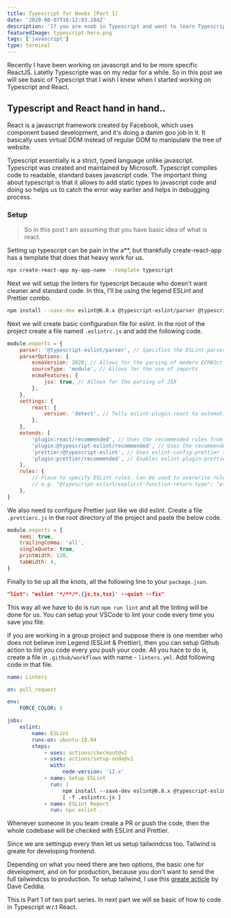 ```yaml
---
title: Typescript for Noobs [Part 1]
date: '2020-08-07T16:12:03.284Z'
description: 'If you are noob in Typescript and want to learn Typescript, without going through those 10 hours courses then you are in right place'
featuredImage: typescript-hero.png
tags: ['javascript']
type: terminal
---
```


Recently I have been working on javascript and to be more specific ReactJS. Latetly Typescripte was on my redar for a while. So in this post we will see basic of Typescript that I wish I knew when I started working on Typescript and React.

## Typescript and React hand in hand..

React is a javascript framework created by Facebook, which uses component based development, and it's doing a damm goo job in it. It basically uses virtual DOM instead of regular DOM to manipulate the tree of website.

Typescript essentially is a strict, typed language unlike javascript. Typescript was created and maintained by Microsoft. Typescript compiles code to readable, standard bases javascript code. The important thing about typescript is that it allows to add static types to javascript code and doing so helps us to catch the error way earlier and helps in debugging process.

### Setup

> So in this post I am assuming that you have basic idea of what is react.

Setting up typescript can be pain in the a\*\*, but thankfully create-react-app has a template that does that heavy work for us.

```bash
npx create-react-app my-app-name --template typescript
```

Next we will setup the linters for typescript because who doesn't want cleaner and standard code.
In this, I'll be using the legend ESLint and Prettier combo.

```bash
npm install --save-dev eslint@6.8.x @typescript-eslint/parser @typescript-eslint/eslint-plugin eslint-plugin-react prettier eslint-config-prettier eslint-plugin-prettier --dev
```

Next we will create basic configuration file for eslint. In the root of the project create a file named `.eslintrc.js` and add the following code.

```javascript
module.exports = {
    parser: '@typescript-eslint/parser', // Specifies the ESLint parser
    parserOptions: {
        ecmaVersion: 2020, // Allows for the parsing of modern ECMAScript features
        sourceType: 'module', // Allows for the use of imports
        ecmaFeatures: {
            jsx: true, // Allows for the parsing of JSX
        },
    },
    settings: {
        react: {
            version: 'detect', // Tells eslint-plugin-react to automatically detect the version of React to use
        },
    },
    extends: [
        'plugin:react/recommended', // Uses the recommended rules from @eslint-plugin-react
        'plugin:@typescript-eslint/recommended', // Uses the recommended rules from @typescript-eslint/eslint-plugin
        'prettier/@typescript-eslint', // Uses eslint-config-prettier to disable ESLint rules from @typescript-eslint/eslint-plugin that would conflict with prettier
        'plugin:prettier/recommended', // Enables eslint-plugin-prettier and eslint-config-prettier. This will display prettier errors as ESLint errors. Make sure this is always the last configuration in the extends array.
    ],
    rules: {
        // Place to specify ESLint rules. Can be used to overwrite rules specified from the extended configs
        // e.g. "@typescript-eslint/explicit-function-return-type": "off",
    },
}
```

We also need to configure Prettier just like we did eslint. Create a file `.prettierc.js` in the root directory of the project and paste the below code.

```javascript
module.exports = {
    semi: true,
    trailingComma: 'all',
    singleQuote: true,
    printWidth: 120,
    tabWidth: 4,
}
```

Finally to tie up all the knots, all the following line to your `package.json`.

```json
"lint": "eslint '*/**/*.{js,ts,tsx}' --quiet --fix"
```

This way all we have to do is run `npm run lint` and all the linting will be done for us. You can setup your VSCode to lint your code every time you save you file.

If you are working in a group project and suppose there is one member who does not believe inm Legend (ESLint & Prettier), then you can setup Github action to lint you code every you push your code. All you hace to do is, create a file in `.github/workflows` with name - `linters.yml`. Add following code in that file.

```yml
name: Linters

on: pull_request

env:
    FORCE_COLOR: 1

jobs:
    eslint:
        name: ESLint
        runs-on: ubuntu-18.04
        steps:
            - uses: actions/checkout@v2
            - uses: actions/setup-node@v1
              with:
                  node-version: '12.x'
            - name: Setup ESLint
              run: |
                  npm install --save-dev eslint@6.8.x @typescript-eslint/parser @typescript-eslint/eslint-plugin eslint-plugin-react --dev
                  [ -f .eslintrc.js ]
            - name: ESLint Report
              run: npx eslint .
```

Whenever someone in you team create a PR or push the code, then the whole codebase will be checked with ESLint and Prettier.

Since we are settingup every then let us setup tailwindcss too. Tailwind is greate for developing frontend.

Depending on what you need there are two options, the basic one for development, and on for production, because you don't want to send the full tailwindcss to production. To setup tailwind, I use this [greate acticle](https://daveceddia.com/tailwind-create-react-app/#production) by Dave Ceddia.

This is Part 1 of two part series. In next part we will se basic of how to code in Typescript w.r.t React.
